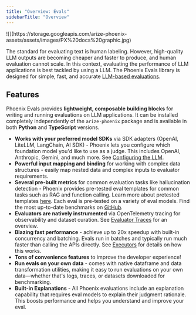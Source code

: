 ```yaml
---
title: "Overview: Evals"
sidebarTitle: "Overview"
---
```


<Frame>
![](https://storage.googleapis.com/arize-phoenix-assets/assets/images/PX%20docs%20graphic.jpg)
</Frame>


The standard for evaluating text is human labeling. However, high-quality LLM outputs are becoming cheaper and faster to produce, and human evaluation cannot scale. In this context, evaluating the performance of LLM applications is best tackled by using a LLM. The Phoenix Evals library is designed for simple, fast, and accurate [LLM-based evaluations](https://arize.com/llm-evaluation/).

## Features

Phoenix Evals provides **lightweight, composable building blocks** for writing and running evaluations on LLM applications. It can be installed completely independently of the `arize-phoenix` package and is available in both **Python** and **TypeScript** versions.

- **Works with your preferred model SDKs** via SDK adapters (OpenAI, LiteLLM, LangChain, AI SDK) - Phoenix lets you configure which foundation model you'd like to use as a judge. This includes OpenAI, Anthropic, Gemini, and much more. See [Configuring the LLM](/phoenix/evaluation/how-to-evals/configuring-the-llm).
- **Powerful input mapping and binding** for working with complex data structures - easily map nested data and complex inputs to evaluator requirements.
- **Several pre-built metrics** for common evaluation tasks like hallucination detection - Phoenix provides pre-tested eval templates for common tasks such as RAG and function calling. Learn more about pretested templates [here](/phoenix/evaluation/running-pre-tested-evals). Each eval is pre-tested on a variety of eval models. Find the most up-to-date benchmarks on [GitHub](https://github.com/Arize-ai/phoenix/tree/main/tutorials/evals).
- **Evaluators are natively instrumented** via OpenTelemetry tracing for observability and dataset curation. See [Evaluator Traces](/phoenix/evaluation/llm-evals/evaluator-traces) for an overview.
- **Blazing fast performance** - achieve up to 20x speedup with built-in concurrency and batching. Evals run in batches and typically run much faster than calling the APIs directly. See [Executors](/phoenix/evaluation/llm-evals/executors) for details on how this works.
- **Tons of convenience features** to improve the developer experience!
- **Run evals on your own data** - comes with native dataframe and data transformation utilities, making it easy to run evaluations on your own data—whether that's logs, traces, or datasets downloaded for benchmarking.
- **Built-in Explanations** - All Phoenix evaluations include an explanation capability that requires eval models to explain their judgment rationale. This boosts performance and helps you understand and improve your eval.
